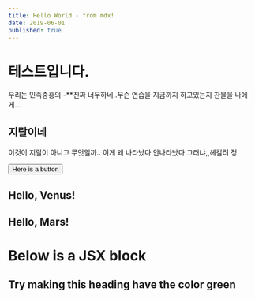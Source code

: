 ```yaml
---
title: Hello World - from mdx!
date: 2019-06-01
published: true
---
```


# 테스트입니다.

우리는 민족중흥의
-\*\*진짜 너무하네..무슨 연습을 지금까지 하고있는지 찬물을 나에게...

## 지랄이네

이것이 지랄이 아니고 무엇일까.. 이게 왜 나타났다 안나타났다 그러냐,,헤갈려 정

<Button>Here is a button</Button>

<h2>Hello, Venus!</h2>
<h2>Hello, Mars!</h2>

# Below is a JSX block

<div style={{ padding: '10px 30px', backgroundColor: 'tomato' }}>
  <h2>Try making this heading have the color green</h2>
</div>

